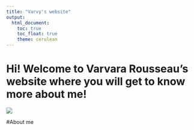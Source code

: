 ```yaml
---
title: "Varvy's website"
output: 
  html_document:
    toc: true
    toc_float: true
    theme: cerulean
---
```


# Hi! Welcome to Varvara Rousseau's website where you will get to know more about me! 

![](https://media.giphy.com/media/drXGoW1iudhKw/giphy.gif)

#About me

